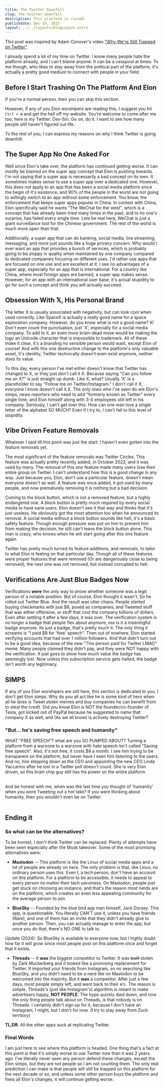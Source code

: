 ```yaml
---
title: The Twitter Downfall
slug: the-twitter-downfall
description: This platform is ruined.
publishdate: Dec 19, 2023
layout: ../../layouts/BlogLayout.astro
---
```




This post was inspired by <SocialMediaLink username="@TheAdamConover" variant="youtube">Adam Conover's</SocialMediaLink> video ["Why We're Still Trapped on Twitter"](https://youtube.com/watch?v=7-tUhFpbXLk)

I already spend a lot of my time on Twitter. I know many people hate the platform already, and I can't blame anyone. It can be a cesspool at times. To me though, who likes to stay away from the political part of the platform, it's actually a pretty good medium to connect with people in your field.

## Before I Start Trashing On The Platform And Elon

If you're a normal person, then you can skip this section.

However, if any of you Elon worshipers are reading this, I suggest you hit `Ctrl + W` and get the hell off my website. You're welcome to come after me too, here is my Twitter: <SocialMediaLink username="@DevSiriTweets" variant="twitter">Dev-Siri</SocialMediaLink>. Go on, do it. I want to see how many people still haven't figured out life.

To the rest of you, I can express my reasons on why I think Twitter is going downhill.

## The Super App No One Asked For

Well since Elon's take over, the platform has continued getting worse. It can mostly be blamed on the super app concept that Elon is pushing towards. I'm not saying that a super app is necessarily a bad concept on its own. It sometimes makes sense to use a super app over a dedicated one. However, this does not apply to an app that has been a social media platform since the begin of it's existence, and 90% of the people in the world are not going to willingly switch to an app without some enforcement. You know, the enforcement that keeps super apps popular in China. In context with China, Elon specifically said he wants "The WeChat for the west", which is a concept that has already been tried many times in the past, and to no one's surprise, has failed every single time. Lets be real here, WeChat is just a giant surveillance tool for the Chinese government. The rest of the world is much more open than that.

Additionally, a super app that can do banking, social media, live streaming, messaging, and more just sounds like a huge privacy concern. Why would I ever want an app that provides a bunch of services, which is probably going to be sloppy in quality when maintained by one company compared to dedicated companies focusing on different uses. I'd rather use apps that are focused on one use and are excellent at it.
I see no advantages of a super app, especially for an app that is international. For a country like China, where most foreign apps are banned, a super app makes sense. However, for an app with an international user base, it's actual stupidity to go for such a concept and think you will actually succeed.

## Obsession With 𝕏, His Personal Brand

The letter X is usually associated with negativity, but can look cool when used correctly. Like SpaceX is actually a really good name for a space exploration company. However, do you know what is not a good name? X! Don't even count the punctuation, just 'X', especially for a social media company. To add to it, an even more brain-dead move would be making the logo an Unicode character that is impossible to trademark. All of these make it clear, it's a branding no sensible person would want, except Elon of course! And with this one destructive change to the platform's only valuable asset, it's identity, Twitter technically doesn't even exist anymore, neither does its value.

To this day, every person I've met either doesn't know that Twitter has changed to X, or they just don't call it X. Because saying "Can you follow me on X?" is just straight up dumb. Like X, what? Usually 'X' is a placeholder to say "Follow me on Twitter/Instagram." I don't call it X, everyone I know doesn't call it X. The only ones who I've seen do are Elon's simps, news reporters who need to add "formerly known as Twitter" every single time, and Elon himself along with 3-4 employees still left in his company. Seriously, I can't get over this. How can one man love a single letter of the alphabet SO MUCH? Even if I try to, I can't fall to this level of stupidity.

## Vibe Driven Feature Removals

Whatever I said till this point was just the start. I haven't even gotten into the feature removals yet.

The most significant of the feature removals was Twitter Circles. This feature was actually pretty recently added, in October 2022, and it was used by many. The removal of this one feature made many users lose their entire group on Twitter. I can't understand how this is a good change in any way. Just because you, Elon, don't use a particular feature, doesn't mean everyone doesn't as well. A feature was once added, it got used by many people, and now prematurely removing it is nothing but a bad decision.

Coming to the block button, which is not a removed feature, but a highly endangered one. A block button is pretty much required by every social media to have sane users. Elon doesn't see it that way and thinks that it's just useless. He obviously got the most attention too when he announced its removal. A social media without a block button sounds like hell, it's a basic safety feature. Though enough pressure was put on him to prevent him from making the decision, he still can't leave the block button alone. This man is crazy, who knows when he will start going after this one feature again.

Twitter has pretty much turned its feature additions, and removals, to tailor to what Elon is feeling on that particular day. Though all of these features were proper features that were removed (Or are dangerously close to being removed), the next one was not removed, but instead corrupted to hell.

## Verifications Are Just Blue Badges Now

Verifications **were** the only way to prove whether someone was a legit person of a notable position. But of course, Elon thought it wasn't. So he rolled out Twitter Blue. And the result was utter chaos. People started buying checkmarks with just $8, posed as companies, and Tweeted stuff that was either offensive, or stuff that cost the company billions of dollars. Even after settling it after a few days, it was over. The verification system is no longer a badge that people flex about anymore, nor is it a meaningful badge anymore. Its just a badge, that's pretty much it. The only thing it screams is "I paid $8 for 'free' speech". Then out of nowhere, Elon started verifying accounts that had over 1 million followers. And that didn't turn out to be a good idea, because of the new "This person paid for Twitter LMAO" meme. Many people claimed they didn't pay, and they were NOT happy with the verification. It just goes to show how much value the badge has seemingly lost. Now unless this subscription service gets halted, the badge isn't worth any legitimacy.

<Tweet id="1757966526366519675" />

## SIMPS

If any of you Elon worshipers are still here, this section is dedicated to you. I don't get Elon simps. Why do you all act like he is some kind of hero when all he does is Tweet stolen memes and buy companies he can benefit from to steal the credit. Did you know Elon is NOT the founder/co-founder of Tesla, got kicked out of PayPal because he suggested to name that company X as well, and (As we all know) is actively destroying Twitter?

### "But... he's saving free speech and humanity"

WHAT "FREE SPEECH"? what are you SO PUMPED ABOUT? Turning a platform from a warzone to a warzone with hate speech isn't called "Saving free speech". Also, it's not free, it costs $8 a month.
I see him trying to be transparent on the platform, but never have I seen him listening to the users. And no, him stepping down as the CEO and appointing the new CEO Linda Yaccarino after he lost in a Twitter poll doesn't count. She is very Elon driven, so this brain chip guy still has his power on the entire platform. <br /> <br />

And be honest with me, when was the last time you thought of 'humanity' when you were Tweeting out a hot take? If you were thinking about humanity, then you wouldn't even be on Twitter. <br /> <br />

## Ending it

### So what can be the alternatives?

To be honest, I don't think Twitter can be replaced. Plenty of attempts have been seen especially after the Musk takeover. Some of the most promising alternatives were:

- **Mastodon** -- This platform is like the Linux of social media apps and a lot of people are already on here. The only problem is that, like Linux, no ordinary person uses this. Even I, a tech person, don't have an account on this platform. For a platform to be accessible, it needs to appeal to every person no matter their tech savviness. On Mastodon, people just get stuck on choosing an instance, and that's the reason most nerds are on the platform, which creates an even less appealing community for the average person to join.

- **BlueSky** -- Founded by the blue bird app man himself, Jack Dorsey. This app, is questionable. You literally CAN'T use it, unless you have friends (Rare), and one of them has an invite that they didn't already give to another person. Then, you can actually manage to enter the app, but once you do that, there's NO ONE to talk to.

Update (2024): So BlueSky is available to everyone now, but I highly doubt how far it will grow since most people post on this platform once and forget that it exists.

- **Threads** -- It **was** the biggest competitor to Twitter. It was ~~built~~ stolen by Zark Muckerberg and it looked like a promising replacement for Twitter. It imported your friends from Instagram, so no searching like BlueSky, and you didn't need to be a nerd like on Mastodon to be welcomed into the majority. But it **was** a competitor. After just a few days, most people simply left, and went back to their e𝕏. The reason is simple, Threads's (just like Instagram's) algorithm is meant to make advertisers happy, **NOT PEOPLE**. The hype quickly died down, and now the only thing people talk about on Threads, is that nobody is on Threads. I certainly didn't sign up for it, because I don't have an Instagram, I might, but I don't for now. (I try to stay away from Zuck territory)

**TL;DR**: All the other apps suck at replicating Twitter.

### Final Words

I am just here to see where this platform is headed. One thing that's a fact at this point is that it's simply worse to use Twitter now than it was 2 years ago. I've literally never seen any person defend these changes, except the Elon simps, but they are not people so I am not counting them. The only real prediction I can make is that people will still be trapped on this platform for the next decade or so, and unless some other person buys the platform and fixes all Elon's changes, it will continue getting worse.
